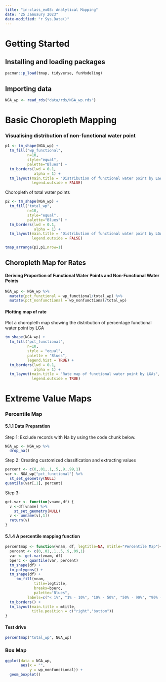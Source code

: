 ```yaml
---
title: "in-class_ex03: Analytical Mapping"
date: "25 Januaury 2023"
date-modified: "r Sys.Date()"
---
```


# Getting Started

## Installing and loading packages
```r
pacman::p_load(tmap, tidyverse, funModeling)
```

## Importing data

```r
NGA_wp <- read_rds("data/rds/NGA_wp.rds")
```

# Basic Choropleth Mapping

### Visualising distribution of non-functional water point

```r
p1 <- tm_shape(NGA_wp) +
  tm_fill("wp_functional",
          n=10,
          style="equal",
          palette="Blues") +
  tm_borders(lwd = 0.1,
             alpha = 1) +
  tm_layout(main.title = "Distribution of functional water point by LGAs",
            legend.outside = FALSE)
```

Choropleth of total water points
```r
p2 <- tm_shape(NGA_wp) +
  tm_fill("total_wp",
          n=10,
          style="equal",
          palette="Blues") +
  tm_borders(lwd = 0.1,
             alpha = 1) +
  tm_layout(main.title = "Distribution of functional water point by LGAs",
            legend.outside = FALSE)
```


```r
tmap_arrange(p2,p1,nrow=1)
```


## Choropleth Map for Rates


#### Deriving Proportion of Functional Water Points and Non-Functional Water Points

```r
NGA_wp <- NGA_wp %>%
  mutate(pct_functional = wp_functional/total_wp) %>%
  mutate(pct_nonfunctional = wp_nonfunctional/total_wp)
```

#### Plotting map of rate
Plot a choropleth map showing the distribution of percentage functional water point by LGA

```r
tm_shape(NGA_wp) +
  tm_fill("pct_functional",
          n=10,
          style = "equal",
          palette = "Blues",
          legend.hist = TRUE) +
  tm_borders(lwd = 0.1,
             alpha = 1) +
  tm_layout(main.title = "Rate map of functional water point by LGAs",
            legend.outside = TRUE)
```

# Extreme Value Maps

### Percentile Map

#### 5.1.1 Data Preparation
Step 1: Exclude records with Na by using the code chunk below.

```r
NGA_wp <- NGA_wp %>%
  drop_na()
```

Step 2: Creating customized classification and extracting values

```r
percent <- c(0,.01,.1,.5,.9,.99,1)
var <- NGA_wp["pct_functional"] %>%
  st_set_geometry(NULL)
quantile(var[,1], percent)
```

Step 3:

```r
get.var <- function(vname,df) {
  v <-df[vname] %>%
    st_set_geometry(NULL)
  v <- unname(v[,1])
  return(v)
}
```

#### 5.1.4 A percentile mapping function
```r
percentmap <- function(vnam, df, legtitle=NA, mtitle="Percentile Map"){
  percent <- c(0,.01,.1,.5,.9,.99,1)
  var <- get.var(vnam, df)
  bperc <- quantile(var, percent)
  tm_shape(df) +
  tm_polygons() +
  tm_shape(df) +
     tm_fill(vnam,
             title=legtitle,
             breaks=bperc,
             palette="Blues",
          labels=c("< 1%", "1% - 10%", "10% - 50%", "50% - 90%", "90% - 99%", "> 99%"))  +
  tm_borders() +
  tm_layout(main.title = mtitle, 
            title.position = c("right","bottom"))
}
```

#### Test drive
```r
percentmap("total_wp", NGA_wp)
```
### Box Map
```r
ggplot(data = NGA_wp,
       aes(x = "",
           y = wp_nonfunctional)) +
  geom_boxplot()
```
